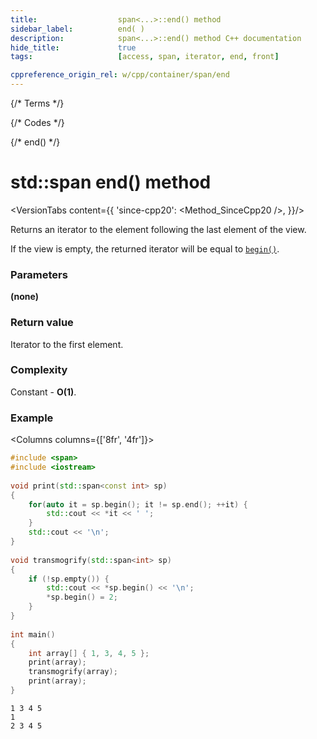 ```yaml
---
title:					span<...>::end() method
sidebar_label:			end( )
description:			span<...>::end() method C++ documentation
hide_title:				true
tags:					[access, span, iterator, end, front]

cppreference_origin_rel: w/cpp/container/span/end
---
```



{/* Terms */}

{/* Codes */}

{/* end() */}

# std::span end() method

<VersionTabs content={{
	'since-cpp20': <Method_SinceCpp20 />,
}}/>


Returns an <Tooltip title={Term_ContAlias_Iterator}>iterator</Tooltip> to the element following the last element of the view.

If the view is empty, the returned iterator will be equal to [`begin()`](begin).

### Parameters

**(none)**

### Return value

Iterator to the first element.

### Complexity

Constant - **O(1)**.

### Example

<Columns columns={['8fr', '4fr']}>
<div>

```cpp title='Main.cpp' showLineNumbers
#include <span>
#include <iostream>
 
void print(std::span<const int> sp)
{
    for(auto it = sp.begin(); it != sp.end(); ++it) {
        std::cout << *it << ' ';
    }
    std::cout << '\n';
}
 
void transmogrify(std::span<int> sp)
{
    if (!sp.empty()) {
        std::cout << *sp.begin() << '\n';
        *sp.begin() = 2;
    }
}
 
int main()
{
    int array[] { 1, 3, 4, 5 };
    print(array);
    transmogrify(array);
    print(array);
}
```

</div>
<div>

```plaintext title="Output"
1 3 4 5 
1
2 3 4 5
```

</div>
</Columns>
